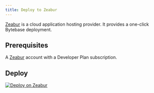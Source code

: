 ```yaml
---
title: Deploy to Zeabur
---
```


[Zeabur](https://zeabur.com) is a cloud application hosting provider. It provides a one-click Bytebase
deployment.

## Prerequisites

A [Zeabur](https://zeabur.com) account with a Developer Plan subscription.

## Deploy

[![Deploy on Zeabur](https://zeabur.com/button.svg)](https://zeabur.com/templates/0II58Z)
